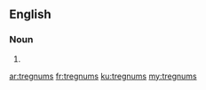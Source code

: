 ==English==

===Noun===
{{head|en|plural}}

# {{plural of|tregnum|lang=en}}

[[ar:tregnums]]
[[fr:tregnums]]
[[ku:tregnums]]
[[my:tregnums]]